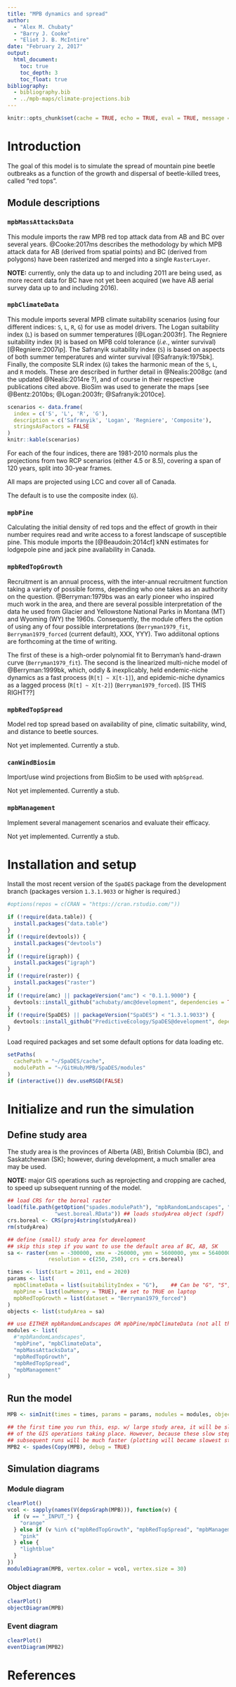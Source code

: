 ```yaml
---
title: "MPB dynamics and spread"
author:
  - "Alex M. Chubaty"
  - "Barry J. Cooke"
  - "Eliot J. B. McIntire"
date: "February 2, 2017"
output:
  html_document:
    toc: true
    toc_depth: 3
    toc_float: true
bibliography:
  - bibliography.bib
  - ../mpb-maps/climate-projections.bib
---
```


```r
knitr::opts_chunk$set(cache = TRUE, echo = TRUE, eval = TRUE, message = FALSE, warning = FALSE)
```

# Introduction

The goal of this model is to simulate the spread of mountain pine beetle outbreaks as a function of the growth and dispersal of beetle-killed trees, called "red tops".

## Module descriptions

### `mpbMassAttacksData`

This module imports the raw MPB red top attack data from AB and BC over several years.
@Cooke:2017ms describes the methodology by which MPB attack data for AB (derived from spatial points) and BC (derived from polygons) have been rasterized and merged into a single `RasterLayer`.

**NOTE:** currently, only the data up to and including 2011 are being used, as more recent data for BC have not yet been acquired (we have AB aerial survey data up to and including 2016).

### `mpbClimateData`

This module imports several MPB climate suitability scenarios (using four different indices: `S`, `L`, `R`, `G`) for use as model drivers.
The Logan suitability index (`L`) is based on summer temperatures [@Logan:2003fr].
The Regniere suitability index (`R`) is based on MPB cold tolerance (*i.e.*, winter survival) [@Regniere:2007ip].
The Safranyik suitability index (`S`) is based on aspects of both summer temperatures and winter survival [@Safranyik:1975bk].
Finally, the composite SLR index (`G`) takes the harmonic mean of the `S`, `L`, and `R` models.
These are described in further detail in @Nealis:2008gc (and the updated @Nealis:2014re ?), and of course in their respective publications cited above.
BioSim was used to generate the maps [see @Bentz:2010bs; @Logan:2003fr; @Safranyik:2010ce].

```r
scenarios <- data.frame(
  index = c('S', 'L', 'R', 'G'),
  description = c('Safranyik', 'Logan', 'Regniere', 'Composite'),
  stringsAsFactors = FALSE
)
knitr::kable(scenarios)
```

For each of the four indices, there are 1981-2010 normals plus the projections from two RCP scenarios (either 4.5 or 8.5), covering a span of 120 years, split into 30-year frames.

All maps are projected using LCC and cover all of Canada.

The default is to use the composite index (`G`).

### `mpbPine`

Calculating the initial density of red tops and the effect of growth in their number requires read and write access to a forest landscape of susceptible pine.
This module imports the [@Beaudoin:2014cf] kNN estimates for lodgepole pine and jack pine availability in Canada.

### `mpbRedTopGrowth`

Recruitment is an annual process, with the inter-annual recruitment function taking a variety of possible forms, depending who one takes as an authority on the question.
@Berryman:1979bs was an early pioneer who inspired much work in the area, and there are several possible interpretation of the data he used from Glacier and Yellowstone National Parks in Montana (MT) and Wyoming (WY) the 1960s.
Consequently, the module offers the option of using any of four possible interpretations (`Berryman1979_fit`, `Berryman1979_forced` (current default), XXX, YYY).
Two addiitonal options are forthcoming at the time of writing.

The first of these is a high-order polynomial fit to Berryman's hand-drawn curve (`Berryman1979_fit`).
The second is the linearized multi-niche model of @Berryman:1999bk, which, oddly & inexplicably, held endemic-niche dynamics as a fast process (`R[t] ~ X[t-1]`), and epidemic-niche dynamics as a lagged process (`R[t] ~ X[t-2]`) (`Berryman1979_forced`). [IS THIS RIGHT??]

### `mpbRedTopSpread`

Model red top spread based on availability of pine, climatic suitability, wind, and distance to beetle sources.

Not yet implemented. Currently a stub.

### `canWindBiosim`

Import/use wind projections from BioSim to be used with `mpbSpread`.

Not yet implemented. Currently a stub.

### `mpbManagement`

Implement several management scenarios and evaluate their efficacy.

Not yet implemented. Currently a stub.

# Installation and setup

Install the most recent version of the `SpaDES` package from the development branch (packages version `1.3.1.9033` or higher is required.)

```r
#options(repos = c(CRAN = "https://cran.rstudio.com/"))

if (!require(data.table)) {
  install.packages("data.table")
}
if (!require(devtools)) {
  install.packages("devtools")
}
if (!require(igraph)) {
  install.packages("igraph")
}
if (!require(raster)) {
  install.packages("raster")
}
if (!require(amc) || packageVersion("amc") < "0.1.1.9000") {
  devtools::install_github("achubaty/amc@development", dependencies = TRUE)
}
if (!require(SpaDES) || packageVersion("SpaDES") < "1.3.1.9033") {
  devtools::install_github("PredictiveEcology/SpaDES@development", dependencies = TRUE)
}
```

Load required packages and set some default options for data loading etc.

```r
setPaths(
  cachePath = "~/SpaDES/cache",
  modulePath = "~/GitHub/MPB/SpaDES/modules"
)
if (interactive()) dev.useRSGD(FALSE)
```

# Initialize and run the simulation

## Define study area

The study area is the provinces of Alberta (AB), British Columbia (BC), and Saskatchewan (SK); however, during development, a much smaller area may be used.

**NOTE:** major GIS operations such as reprojecting and cropping are cached, to speed up subsequent running of the model.

```r
## load CRS for the boreal raster
load(file.path(getOption("spades.modulePath"), "mpbRandomLandscapes", "data",
               "west.boreal.RData")) ## loads studyArea object (spdf)
crs.boreal <- CRS(proj4string(studyArea))
rm(studyArea)

## define (small) study area for development
## skip this step if you want to use the default area af BC, AB, SK
sa <- raster(xmn = -300000, xmx = -260000, ymn = 5600000, ymx = 5640000,
             resolution = c(250, 250), crs = crs.boreal)

times <- list(start = 2011, end = 2020)
params <- list(
  mpbClimateData = list(suitabilityIndex = "G"),    ## Can be "G", "S", "L", "R"
  mpbPine = list(lowMemory = TRUE), ## set to TRUE on laptop
  mpbRedTopGrowth = list(dataset = "Berryman1979_forced")
)
objects <- list(studyArea = sa)

## use EITHER mpbRandomLandscapes OR mpbPine/mpbClimateData (not all three)
modules <- list(
  #"mpbRandomLandscapes",
  "mpbPine", "mpbClimateData",
  "mpbMassAttacksData",
  "mpbRedTopGrowth",
  "mpbRedTopSpread",
  "mpbManagement"
)
```

## Run the model

```r
MPB <- simInit(times = times, params = params, modules = modules, objects = objects)

## the first time you run this, esp. w/ large study area, it will be slow because
## of the GIS operations taking place. However, because these slow steps are cached,
## subsequent runs will be much faster (plotting will became slowest step).
MPB2 <- spades(Copy(MPB), debug = TRUE)
```

## Simulation diagrams

### Module diagram

```r
clearPlot()
vcol <- sapply(names(V(depsGraph(MPB))), function(v) {
  if (v == "_INPUT_") {
    "orange"
  } else if (v %in% c("mpbRedTopGrowth", "mpbRedTopSpread", "mpbManagement")) {
    "pink"
  } else {
    "lightblue"
  }
})
moduleDiagram(MPB, vertex.color = vcol, vertex.size = 30)
```

### Object diagram

```r
clearPlot()
objectDiagram(MPB)
```

### Event diagram

```r
clearPlot()
eventDiagram(MPB2)
```

# References
